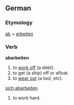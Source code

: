 ==German==
===Etymology===
[[ab]] + [[arbeiten]]

===Verb===
'''abarbeiten'''
# to [[work off]] (a debt).
# to get (a ship) off or afloat.
# to [[wear out]] (a tool, etc).

[[sich abarbeiten]]
# to work hard.